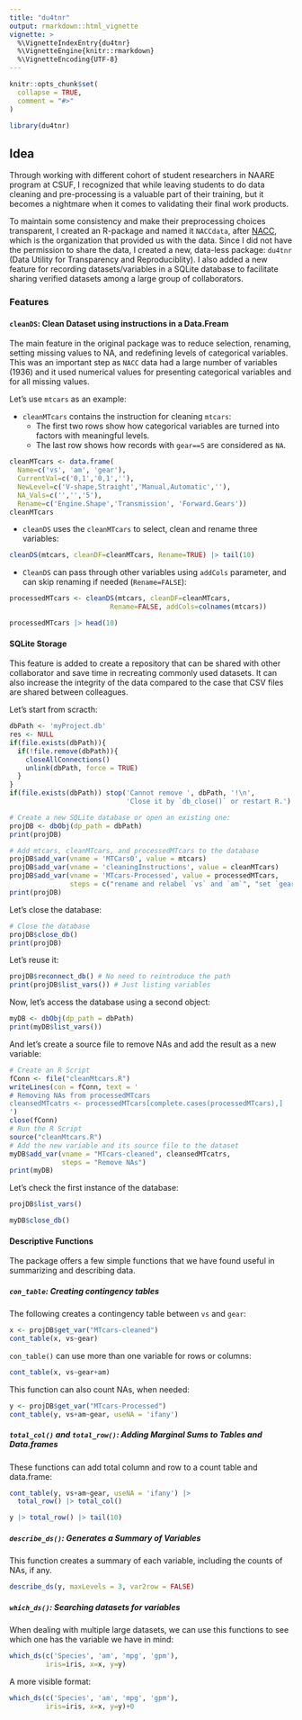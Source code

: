 ```yaml
---
title: "du4tnr"
output: rmarkdown::html_vignette
vignette: >
  %\VignetteIndexEntry{du4tnr}
  %\VignetteEngine{knitr::rmarkdown}
  %\VignetteEncoding{UTF-8}
---
```


```r
knitr::opts_chunk$set(
  collapse = TRUE,
  comment = "#>"
)
```

```r
library(du4tnr)
```

## Idea
Through working with different cohort of student researchers in NAARE program at CSUF, I recognized that while leaving students to do data cleaning and pre-processing is a valuable part of their training, but it becomes a nightmare when it comes to validating their final work products.

To maintain some consistency and make their preprocessing choices transparent, I created an R-package and named it `NACCdata`, after [NACC](https://naccdata.org/), which is the organization that provided us with the data. Since I did not have the permission to share the data, I created a new, data-less package: `du4tnr` (Data Utility for Transparency and Reproduciblity). I also added a new feature for recording datasets/variables in a SQLite database to facilitate sharing verified datasets among a large group of collaborators.

### Features

#### `cleanDS`: Clean Dataset using instructions in a Data.Fream
The main feature in the original package was to reduce selection, renaming, setting missing values to NA, and redefining levels of categorical variables. This was an important step as `NACC` data had a large number of variables (1936) and it used numerical values for presenting categorical variables and for all missing values.

Let's use `mtcars` as an example:

- `cleanMTcars` contains the instruction for cleaning `mtcars`:
  - The first two rows show how categorical variables are turned into factors with meaningful levels.
  - The last row shows how records with `gear==5` are considered as `NA`.

```r
cleanMTcars <- data.frame(
  Name=c('vs', 'am', 'gear'),
  CurrentVal=c('0,1','0,1',''),
  NewLevel=c('V-shape,Straight','Manual,Automatic',''),
  NA_Vals=c('','','5'),
  Rename=c('Engine.Shape','Transmission', 'Forward.Gears'))
cleanMTcars
```

  - `cleanDS` uses the `cleanMTcars` to select, clean and rename three variables: 
```r
cleanDS(mtcars, cleanDF=cleanMTcars, Rename=TRUE) |> tail(10)

```

  - `CleanDS` can pass through other variables using `addCols` parameter, and can skip renaming if needed (`Rename=FALSE`):
```r
processedMTcars <- cleanDS(mtcars, cleanDF=cleanMTcars,
                         Rename=FALSE, addCols=colnames(mtcars))

processedMTcars |> head(10)
```

#### SQLite Storage
This feature is added to create a repository that can be shared with other collaborator and save time in recreating commonly used datasets. It can also increase the integrity of the data compared to the case that CSV files are shared between colleagues.

Let's start from scracth:
```r
dbPath <- 'myProject.db'
res <- NULL
if(file.exists(dbPath)){
  if(!file.remove(dbPath)){
    closeAllConnections()
    unlink(dbPath, force = TRUE)
  }
}
if(file.exists(dbPath)) stop('Cannot remove ', dbPath, '!\n', 
                             'Close it by `db_close()` or restart R.')
```

```r
# Create a new SQLite database or open an existing one:
projDB <- dbObj(dp_path = dbPath)
print(projDB)
```

```r
# Add mtcars, cleanMTcars, and processedMTcars to the database
projDB$add_var(vname = 'MTCars0', value = mtcars)
projDB$add_var(vname = 'cleaningInstructions', value = cleanMTcars)
projDB$add_var(vname = 'MTcars-Processed', value = processedMTcars, 
               steps = c("rename and relabel `vs` and `am`", "set `gear==5` to `NA`"))
print(projDB)
```

Let's close the database:
```r
# Close the database
projDB$close_db()
print(projDB)

```

Let's reuse it:
```r
projDB$reconnect_db() # No need to reintroduce the path
print(projDB$list_vars()) # Just listing variables

```

Now, let's access the database using a second object:
```r
myDB <- dbObj(dp_path = dbPath)
print(myDB$list_vars())
```

And let's create a source file to remove NAs and add the result as a new variable:
```r
# Create an R Script
fConn <- file("cleanMtcars.R")
writeLines(con = fConn, text = '
# Removing NAs from processedMTcars
cleansedMTcatrs <- processedMTcars[complete.cases(processedMTcars),]
')
close(fConn)
# Run the R Script
source("cleanMtcars.R")
# Add the new variable and its source file to the dataset
myDB$add_var(vname = "MTcars-cleaned", cleansedMTcatrs,
             steps = "Remove NAs")
print(myDB)
```

Let's check the first instance of the database:
```r
projDB$list_vars()
```
```r
myDB$close_db()
```

#### Descriptive Functions
The package offers a few simple functions that we have found useful in summarizing and describing data.

##### `con_table`: Creating contingency tables
The following creates a contingency table between `vs` and `gear`:

```r
x <- projDB$get_var("MTcars-cleaned")
cont_table(x, vs~gear)
```
`con_table()` can use more than one variable for rows or columns:
```r
cont_table(x, vs~gear+am)
```

This function can also count NAs, when needed:

```r
y <- projDB$get_var("MTcars-Processed")
cont_table(y, vs+am~gear, useNA = 'ifany')
```
##### `total_col()` and `total_row()`: Adding Marginal Sums to Tables and Data.frames

These functions can add total column and row to a count table and data.frame:
```r
cont_table(y, vs+am~gear, useNA = 'ifany') |> 
  total_row() |> total_col()

```

```r
y |> total_row() |> tail(10)
```

##### `describe_ds()`: Generates a Summary of Variables
This function creates a summary of each variable, including the counts of NAs, if any.

```r
describe_ds(y, maxLevels = 3, var2row = FALSE)

```
##### `which_ds()`: Searching datasets for variables
When dealing with multiple large datasets, we can use this functions to see which one has the variable we have in mind:

```r
which_ds(c('Species', 'am', 'mpg', 'gpm'), 
         iris=iris, x=x, y=y)
```
A more visible format:
```r
which_ds(c('Species', 'am', 'mpg', 'gpm'), 
         iris=iris, x=x, y=y)+0
```
